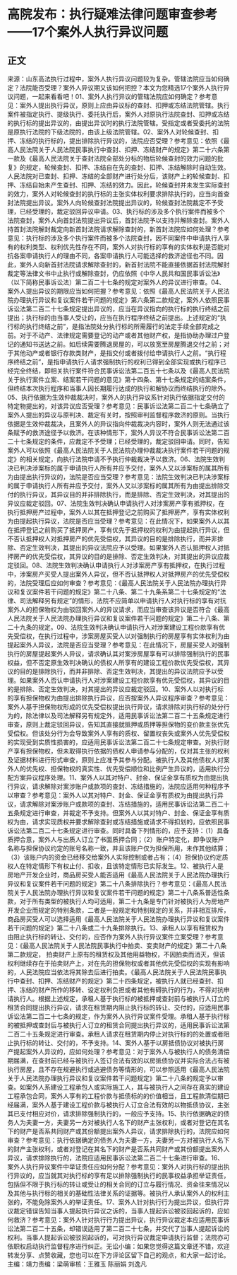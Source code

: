# 高院发布：执行疑难法律问题审查参考——17个案外人执行异议问题
## 正文
来源：山东高法执行过程中，案外人执行异议问题较为复杂。管辖法院应当如何确定？法院能否受理？案外人异议期又该如何把控？本文为您精选17个案外人执行异议问题，一起来看看吧！01、案外人执行异议的管辖法院应如何确定？参考意见：案外人提出执行异议，原则上应由异议标的查封、扣押或冻结法院管辖。执行案件被指定执行、提级执行、委托执行后，案外人对原执行法院查封、扣押或冻结的执行标的提出异议的，由提出异议时的执行法院管辖。受指定或者受委托的法院是原执行法院的下级法院的，由该上级法院管辖。02、案外人对轮候查封、扣押、冻结的执行标的，提出排除执行异议的，法院应否受理？参考意见：依照《最高人民法院关于人民法院民事执行中查封、扣押、冻结财产的规定》第二十六条第一款及《最高人民法院关于查封法院全部处分标的物后轮候查封的效力问题的批复》的规定，轮候查封、扣押、冻结自在先的查封、扣押、冻结解除时自动生效。人民法院对已查封、扣押、冻结的全部财产进行处分后，该财产上的轮候查封、扣押、冻结自始未产生查封、扣押、冻结的效力。因此，轮候查封并未发生实际查封的效力，案外人对轮候查封的执行标的主张实体权利要求排除执行的，应当向首查封法院提出异议。案外人向轮候查封法院提出异议的，轮候查封法院裁定不予受理，已经受理的，裁定驳回异议申请。03、执行标的涉及多个执行案件而被多个法院查封，案外人向首封法院提出异议后，首封法院予以支持并解除查封。案外人持首封法院解封裁定向新首封法院请求解除查封的，新首封法院应如何处理？参考意见：执行标的涉及多个执行案件而被多个法院查封，因不同案件中申请执行人享有的权利类型、权利优先性存在不同，案外人对执行标的享有的实体权利是否能对抗各案申请执行人的理由不同，各案申请执行人可能选择的救济途径也不同。因此，案外人向新首封法院请求解除查封的，新首封法院不能直接依据首封法院解封裁定等法律文书中止执行或解除查封，仍应依照《中华人民共和国民事诉讼法》（以下简称民事诉讼法）第二百二十七条的规定对案外人的异议进行审查。04、案外人提出异议的期限应当如何把握？参考意见：依照《最高人民法院关于人民法院办理执行异议和复议案件若干问题的规定》第六条第二款规定，案外人依照民事诉讼法第二百二十七条规定提出异议的，应当在异议指向的执行标的执行终结之前提出；执行标的由当事人受让的，应当在执行程序终结之前提出。上述规定的“执行标的执行终结之前”，是指法院处分执行标的所需履行的法定手续全部完成之前。对于不动产、法律规定需要登记的动产或者其他财产权，是指协助办理过户登记的通知书送达之前。如后续需要腾退房屋的，可以放宽至房屋腾退交付之前；对于其他动产或者银行存款类财产，是指交付或者拨付给申请执行人之前。“执行程序终结之前”，是指申请执行人请求强制执行的权利已得到全部实现或执行程序已经完全终结，即相关执行案件符合民事诉讼法第二百五十七条以及《最高人民法院关于执行案件立案、结案若干问题的意见》第十四条、第十七条规定的结案条件，但终结本次执行程序和当事人因长期履行达成的执行和解协议而终结执行的除外。05、执行依据为生效仲裁裁决时，案外人的执行异议系针对执行依据指定交付的特定物提出的，对该异议应否受理？参考意见：民事诉讼法第二百二十七条确立了案外人提出的异议与原判决、裁定有关时，按照审判监督程序救济的原则。当执行依据是生效仲裁裁决，且案外人的异议指向仲裁裁决内容时，案外人则无法通过该条赋予的救济途径予以救济。在该种情形下，案外人异议不符合民事诉讼法第二百二十七条规定的条件，应裁定不予受理；已经受理的，裁定驳回申请。同时，告知案外人可以依照《最高人民法院关于人民法院办理仲裁裁决执行案件若干问题的规定》的相关规定，向执行法院申请不予执行仲裁裁决予以救济。06、法院生效判决已判决涉案标的属于申请执行人所有并应予交付，案外人又以涉案标的属其所有为由提出执行异议的，法院是否应当受理？参考意见：法院生效判决已判决涉案标的属于申请执行人所有并应予交付，案外人又以涉案标的属其所有为由提出排除交付的执行异议，其异议目的并非排除执行，而是排除、否定生效判决，对其提出的异议应裁定驳回。07、法院生效判决确认申请执行人对涉案房产享有抵押权，在执行抵押房产过程中，案外人以其在抵押登记之前购买了抵押房产，享有实体权利为由提起执行异议，法院是否应当受理？参考意见：在此情况下，如果案外人以其在抵押登记之前购买了抵押房产，享有优先于抵押权的权利为由提起执行异议，但不否认抵押权人对抵押房产的优先受偿权，其异议的目的是排除执行，而并非排除、否定生效判决，其提出的异议法院应予以受理。如果案外人否认抵押权人对抵押房产的优先受偿权，其异议的目的是排除、否定生效判决，对其提出的异议应裁定驳回。08、法院生效判决确认申请执行人对涉案房产享有抵押权，在执行过程中，涉案房产买受人提出案外人异议，但不否认抵押权人对抵押房产的优先受偿权的，法院受理后应如何审查？参考意见：《最高人民法院关于人民法院办理执行异议和复议案件若干问题的规定》第二十八条、第二十九条系第二十七条规定的“法律、司法解释另有规定”的情形，法院不应简单以申请执行人对执行标的享有对抗案外人的担保物权为由驳回案外人的异议请求，而应当审查该异议是否符合《最高人民法院关于人民法院办理执行异议和复议案件若干问题的规定》第二十八条、第二十九条的规定。09、法院生效判决确认申请执行人对涉案建设工程价款享有优先受偿权，在执行过程中，涉案房屋买受人以对强制执行的房屋享有实体权利为由提起案外人异议，法院是否应当受理？参考意见：在此情况下，房屋买受人对强制执行的房屋提起案外人异议，请求确认其对案涉房屋享有可以排除强制执行的民事权益，但不否定原生效判决确认的债权人所享有的建设工程价款优先受偿权，其异议的目的是排除执行，而并非排除、否定生效判决，其提出的异议法院应予以受理。如果案外人否认申请执行人对涉案建设工程价款享有优先受偿权，其异议的目的是排除、否定生效判决，对其提出的异议应裁定驳回。10、案外人以对执行标的享有担保物权为由提出排除执行异议，应否按案外人异议程序审查？参考意见：案外人基于担保物权形成的优先受偿权提出执行异议，请求排除对执行标的处分行为的，除法律以及司法解释另有规定外，适用民事诉讼法第二百二十五条规定进行审查，原则上裁定驳回异议，告知其直接就抵押或质押等担保物的变价款主张优先受偿权。但该处分行为会导致案外人享有的质权、留置权丧失或案外人优先受偿权的实现受到实质性损害的，应适用民事诉讼法第二百二十七条规定审查。对执行财产享有担保物权，但未取得执行依据的债权人申请参与分配的，仅对其主张的权利及证据材料进行形式审查，原则上应准予其参与分配。被执行人及其他债权人对案外人的优先权、担保物权的真实性、优先受偿顺位和比例产生异议的，适用执行分配方案异议程序处理。11、案外人以其对特户、封金、保证金享有质权为由提出执行异议，请求解除对案涉账户或款项的查封、冻结措施的，法院应适用何种程序予以审查？参考意见：案外人以其对特户、封金、保证金享有质权为由提出执行异议，请求解除对案涉账户或款项的查封、冻结措施的，适用民事诉讼法第二百二十五条规定进行审查，并裁定不予支持。但案外人以其对特户、封金、保证金享有质权为由，请求实现质权并要求解除查封或冻结措施或请求不得扣划的，应依照民事诉讼法第二百二十七条规定进行审查。同时具备下列情形的，应予支持：（1）具备质押合意，案外人与出质人订立了书面质押合同；（2）账户特定化，即争议账户名称与担保协议约定的账号名称一致，并且该账户仅为担保所用，未作其他结算；（3）该账户内的资金已经移交给案外人实际控制或者占有；（4）担保协议约定质权人在特定情形下有权止付、扣收，且该特定情形已实际发生。12、被执行人是房地产开发企业时，商品房买受人能否适用《最高人民法院关于人民法院办理执行异议和复议案件若干问题的规定》第二十八条排除执行？参考意见：《最高人民法院关于人民法院办理执行异议和复议案件若干问题的规定》第二十八条系普适性条款，对于所有类型的被执行人均可适用，第二十九条是专门针对被执行人为房地产开发企业而规定的特别条款，二者是一般规定和特别规定的关系，并非相互排斥，商品房买受人可以选择适用《最高人民法院关于人民法院办理执行异议和复议案件若干问题的规定》第二十八条或二十九条排除执行。13、承租人以享有租赁权为由阻止执行标的转让、交付的，应否作为案外人执行异议案件立案受理？参考意见：《最高人民法院关于人民法院民事执行中拍卖、变卖财产的规定》第二十八条第二款规定， 拍卖财产上原有的租赁权及其他用益物权，不因拍卖而消灭，但该权利继续存在于拍卖财产上，对在先的担保物权或者其他优先受偿权的实现有影响的，人民法院应当依法将其除去后进行拍卖。《最高人民法院关于人民法院民事执行中查封、扣押、冻结财产的规定》第二十四条规定，被执行人就已经查封、扣押、冻结的财产所作的移转、设定权利负担或者其他有碍执行的行为，不得对抗申请执行人。根据上述规定，承租人基于执行标的被抵押或查封前与被执行人订立的租赁合同提出执行异议，请求在租赁期内阻止执行标的转让、交付的，应适用民事诉讼法第二百二十七条的规定，作为案外人执行异议案件受理。承租人基于执行标的被抵押或查封后与被执行人订立的租赁合同提出执行异议的，适用民事诉讼法第二百二十五条规定进行审查。承租人请求在租赁期内停止对执行标的的处置或者阻止执行标的转让、交付的，不予支持。14、案外人基于以房抵债协议对被执行房产提起案外人异议的，应如何处理？参考意见：对于案外人与被执行人的债务清偿期届满，在查封前已经与被执行人签订合法有效的以房抵债协议并实际合法占有被执行房屋，且不存在规避执行或逃避债务等情形的，可以参照适用《最高人民法院关于人民法院办理执行异议和复议案件若干问题规定》第二十八条的规定予以审查。如案外人系建设工程承包人或实际施工人，其与被执行人之间存在真实的建设工程承包合同，案外人享有的工程价款与抵债标的的价值相当，且工程款清偿期已经届满，案外人基于建设工程价款与被执行人订立合法有效的以物抵债协议，主张其已支付相应对价，请求排除强制执行的，一般应予支持。15、执行依据确定的债务人为夫妻一方，夫妻另一方对被执行人名下的财产主张权利，或者对登记在其名下的财产是否系共同财产或其份额提出案外人异议，请求排除执行的，法院应如何审查？参考意见：执行依据确定的债务人为夫妻一方，夫妻另一方对被执行人名下的财产主张权利，或者对登记在其名下的财产是否系共同财产或其份额提出案外人异议，请求排除执行的，法院应适用民事诉讼法第二百二十七条进行审查。16、案外人执行异议案件中举证责任应如何分配？参考意见：案外人对执行标的提出执行异议的，应当就其对执行标的享有足以排除强制执行的民事权益承担举证责任，包括但不限于执行标的转让或受让的相关合同的订立与履行情况、资金往来情况以及其他与执行标的相关的基础性法律关系的证据等。被执行人承认案外人的权利主张的，不能免除案外人的举证责任。17、案外人针对执行行为提出异议，但执行异议裁定错误告知当事人提起执行异议之诉的，当事人提起诉讼被驳回起诉的，应如何救济？参考意见：案外人针对执行行为提出异议，执行异议裁定本应适用民事诉讼法第二百二十五条，却错误适用了第二百二十七条，并交代了当事人提起诉讼的权利。当事人提起诉讼被驳回起诉的，可对执行异议裁定申请执行监督；法院亦可依职权启动执行监督程序进行纠正。无讼小编：如果您觉得这篇文章还不错，欢迎转发分享、点赞收藏，您也可以在下方评论区留下自己的观点，和大家一起讨论。主编：靖力责编：梁萌审核：王雅玉 陈丽娟 刘逸凡